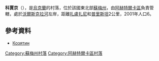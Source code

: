 {{coord|50|21|23|N|34|51|42|E|scale:100000_region:UA|display=title}}

'''科賈京'''（{{lang-uk|Козятин}}），是[[烏克蘭|烏克蘭]]的村落，位於該國東北部[[蘇梅州|蘇梅州]]，由[[阿赫特爾卡區|阿赫特爾卡區]]負責管轄，處於[[沃爾斯克拉河|沃爾斯克拉河]]左岸，距離[[扎盧扎尼_(阿赫特爾卡區)|扎盧扎尼]]和[[普里斯坦_(阿赫特爾卡區)|普里斯坦]]2公里，2001年人口6。

==參考資料==
*[http://w1.c1.rada.gov.ua/pls/z7502/A005?rdat1=02.02.2010&rf7571=28551 Козятин]

{{DEFAULTSORT:Козятин}}
[[Category:蘇梅州村落|Category:蘇梅州村落]]
[[Category:阿赫特爾卡區村落|Category:阿赫特爾卡區村落]]


{{Sumy-geo-stub}}